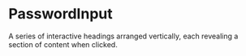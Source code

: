 # PasswordInput
A series of interactive headings arranged vertically, each revealing a section of content when clicked.



